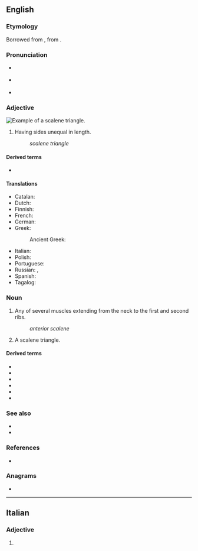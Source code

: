 {{also|scalène}}
==English==

===Etymology===
Borrowed from {{bor|en|LL.|scalēnus}}, from {{der|en|grc|σκᾰληνός|gloss=uneven, unequal}}.

===Pronunciation===
* {{accent|RP}} {{IPA|en|/ˈskeɪ.liːn/}}
* {{accent|GA}} {{IPA|en|/ˈskeɪˌliːn/|/skeɪˈliːn/}}
* {{rhymes|en|iːn}}

===Adjective===
[[Image:Triangle.Scalene.svg|thumb|right|Example of a scalene triangle.]]
{{en-adj|-}}

# {{lb|en|geometry|of a triangle}} Having sides unequal in length.
#: ''scalene triangle''

====Derived terms====
* {{link|en|scalene muscle}}

====Translations====
{{trans-top|sides of different lengths}}
* Catalan: {{t|ca|escalè}}
* Dutch: {{t|nl|ongelijkzijdig}}
* Finnish: {{t|fi|erisivuinen}}
* French: {{t+|fr|scalène}}
* German: {{t|de|ungleichseitig}}
* Greek: {{t+|el|σκαληνός}}
*: Ancient Greek: {{t|grc|σκαληνός}}
{{trans-mid}}
* Italian: {{t+|it|scaleno}}
* Polish: {{t|pl|różnoboczny|m}}
* Portuguese: {{t|pt|escaleno|m}}
* Russian: {{t+|ru|неравносторо́нний|m}}, {{t+|ru|разносторо́нний|m}}
* Spanish: {{t|es|escaleno}}
* Tagalog: {{t|tl|tagibang}}
{{trans-bottom}}

===Noun===
{{en-noun}}

# {{label|en|anatomy}} Any of several muscles extending from the neck to the first and second ribs.
#: {{synonyms|en|scalenus}}
#: ''anterior scalene''
# {{label|en|geometry}} A scalene triangle.

====Derived terms====
{{der-top}}
* {{link|en|anterior scalene}}
* {{link|en|intrascalene}}
* {{link|en|middle scalene}}
* {{link|en|posterior scalene}}
* {{link|en|scalenectomy}}
* {{link|en|scalenous}}
{{der-bottom}}

===See also===
* {{l|en|equilateral}}
* {{l|en|isosceles}}

===References===
* {{R:Lexico}}

===Anagrams===
* {{anagrams|en|a=aceelns|Senecal|canelés|cleanse|elances|enlaces|enscale}}

----

==Italian==

===Adjective===
{{head|it|adjective form}}

# {{inflection of|it|scaleno||f|p}}